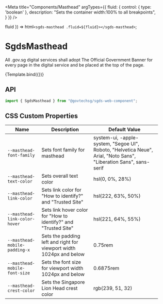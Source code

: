 
<Meta
  title="Components/Masthead"
  argTypes={{
    fluid: {
      control: { type: 'boolean' },
      description: "Sets the container width:100% to all breakpoints",
    }
  }}
/>

  fluid
}) =>
  html`
    <sgds-masthead .fluid=${fluid}></sgds-masthead>
  `;

# SgdsMasthead

All .gov.sg digital services shall adopt The Official Government Banner for every page in the digital service and be placed at the top of the page.

<Canvas>
  <Story name="Basic" args={{ fluid : 'true' }}>
    {Template.bind({})}
  </Story>
</Canvas>

## API

```jsx
import { SgdsMasthead } from "@govtechsg/sgds-web-component";
```
<ArgsTable story="Basic" />

## CSS Custom Properties

<table>
  <thead>
    <tr>
      <th>Name</th>
      <th>Description</th>
      <th>Default Value</th>
    </tr>
  </thead>
  <tbody>
    <tr>
      <td>
        <code>--masthead-font-family</code>
      </td>
      <td>Sets font family for masthead</td>
      <td>system-ui, -apple-system, "Segoe UI", Roboto, "Helvetica Neue", Arial, "Noto Sans", "Liberation Sans", sans-serif</td>
    </tr>
    <tr>
      <td>
        <code>--masthead-text-color</code>
      </td>
      <td>
        Sets overall text color 
      </td>
      <td>hsl(0, 0%, 28%)</td>
    </tr>
    <tr>
      <td>
        <code>--masthead-link-color</code>
      </td>
      <td>
        Sets link color for  "How to identify?" and "Trusted Site"
      </td>
      <td>hsl(222, 63%, 50%)</td>
    </tr>
    <tr>
      <td>
        <code>--masthead-link-color-hover</code>
      </td>
      <td>
        Sets link hover color for  "How to identify?" and "Trusted Site"
      </td>
      <td>hsl(221, 64%, 55%)</td>
    </tr>
    <tr>
      <td>
        <code>--masthead-mobile-padding-x</code>
      </td>
      <td>
        Sets the padding left and right for viewport width 1024px and below
      </td>
      <td>0.75rem</td>
    </tr>
    <tr>
      <td>
        <code>--masthead-mobile-font-size</code>
      </td>
      <td>
        Sets the font size for viewport width 1024px and below
      </td>
      <td>0.6875rem</td>
    </tr>
    <tr>
      <td>
        <code>--masthead-crest-color</code>
      </td>
      <td>
        Sets the Singapore Lion Head crest color
      </td>
      <td>rgb(239, 51, 32)</td>
    </tr>
  </tbody>
</table>